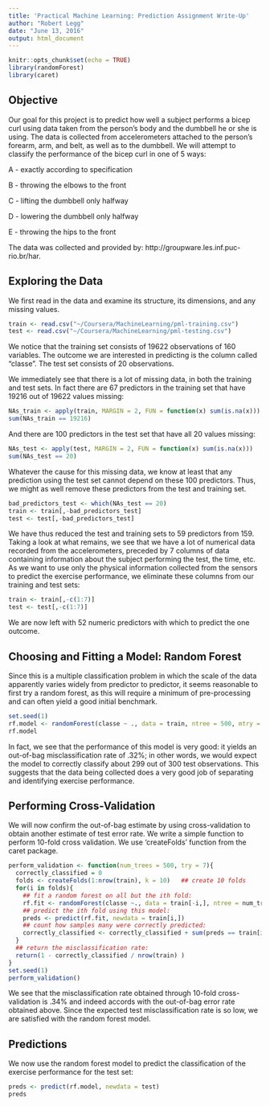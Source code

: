 ```yaml
---
title: 'Practical Machine Learning: Prediction Assignment Write-Up'
author: "Robert Legg"
date: "June 13, 2016"
output: html_document
---
```


```r
knitr::opts_chunk$set(echo = TRUE)
library(randomForest)
library(caret)
```

## Objective

Our goal for this project is to predict how well a subject performs a bicep curl using data taken from the person's body and the dumbbell he or she is using. The data is collected from accelerometers attached to the person's forearm, arm, and belt, as well as to the dumbbell. We will attempt to classify the performance of the bicep curl in one of 5 ways:

A - exactly according to specification

B - throwing the elbows to the front

C - lifting the dumbbell only halfway

D - lowering the dumbbell only halfway

E - throwing the hips to the front
 
The data was collected and provided by: http://groupware.les.inf.puc-rio.br/har.

## Exploring the Data

We first read in the data and examine its structure, its dimensions, and any missing values.

```r
train <- read.csv("~/Coursera/MachineLearning/pml-training.csv")
test <- read.csv("~/Coursera/MachineLearning/pml-testing.csv")
```

We notice that the training set consists of 19622 observations of 160 variables. The outcome we are interested in predicting is the column called "classe". The test set consists of 20 observations. 

We immediately see that there is a lot of missing data, in both the training and test sets. In fact there are 67 predictors in the training set that have 19216 out of 19622 values missing:

```r
NAs_train <- apply(train, MARGIN = 2, FUN = function(x) sum(is.na(x)))
sum(NAs_train == 19216)
```

And there are 100 predictors in the test set that have all 20 values missing:

```r
NAs_test <- apply(test, MARGIN = 2, FUN = function(x) sum(is.na(x)))
sum(NAs_test == 20)
```

Whatever the cause for this missing data, we know at least that any prediction using the test set cannot depend on these 100 predictors. Thus, we might as well remove these predictors from the test and training set.

```r
bad_predictors_test <- which(NAs_test == 20)
train <- train[,-bad_predictors_test]
test <- test[,-bad_predictors_test]
```

We have thus reduced the test and training sets to 59 predictors from 159. Taking a look at what remains, we see that we have a lot of numerical data recorded from the accelerometers, preceded by 7 columns of data containing information about the subject performing the test, the time, etc. As we want to use only the physical information collected from the sensors to predict the exercise performance, we eliminate these columns from our training and test sets:

```r
train <- train[,-c(1:7)]
test <- test[,-c(1:7)]
```

We are now left with 52 numeric predictors with which to predict the one outcome.

## Choosing and Fitting a Model: Random Forest

Since this is a multiple classification problem in which the scale of the data apparently varies widely from predictor to predictor, it seems reasonable to first try a random forest, as this will require a minimum of pre-processing and can often yield a good initial benchmark.

```r
set.seed(1)
rf.model <- randomForest(classe ~ ., data = train, ntree = 500, mtry = 7)
rf.model
```

In fact, we see that the performance of this model is very good: it yields an out-of-bag misclassification rate of .32%; in other words, we would expect the model to correctly classify about 299 out of 300 test observations. This suggests that the data being collected does a very good job of separating and identifying exercise performance.

## Performing Cross-Validation

We will now confirm the out-of-bag estimate by using cross-validation to obtain another estimate of test error rate. We write a simple function to perform 10-fold cross validation. We use 'createFolds' function from the caret package.

```r
perform_validation <- function(num_trees = 500, try = 7){
  correctly_classified = 0    
  folds <- createFolds(1:nrow(train), k = 10)   ## create 10 folds 
  for(i in folds){        
    ## fit a random forest on all but the ith fold:
    rf.fit <- randomForest(classe ~., data = train[-i,], ntree = num_trees, mtry = try)
    ## predict the ith fold using this model:
    preds <- predict(rf.fit, newdata = train[i,])
    ## count how samples many were correctly predicted:
    correctly_classified <- correctly_classified + sum(preds == train[i,]$classe)
  }
  ## return the misclassification rate:
  return(1 - correctly_classified / nrow(train) )
}
set.seed(1)
perform_validation()
```

We see that the misclassification rate obtained through 10-fold cross-validation is .34% and indeed accords with the out-of-bag error rate obtained above. Since the expected test misclassification rate is so low, we are satisfied with the random forest model.

## Predictions

We now use the random forest model to predict the classification of the exercise performance for the test set:

```r
preds <- predict(rf.model, newdata = test)
preds
```


